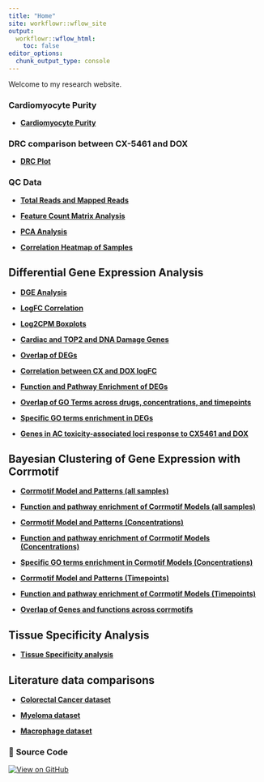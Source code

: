 ```yaml
---
title: "Home"
site: workflowr::wflow_site
output:
  workflowr::wflow_html:
    toc: false
editor_options:
  chunk_output_type: console
---
```


Welcome to my research website.

### **Cardiomyocyte Purity**  

- **[Cardiomyocyte Purity](https://sayanpaul01.github.io/CX5461_Project/Flow.html)**

### **DRC comparison between CX-5461 and DOX**  

- **[DRC Plot](https://sayanpaul01.github.io/CX5461_Project/DRC.html)**


### **QC Data**  

- **[Total Reads and Mapped Reads](https://sayanpaul01.github.io/CX5461_Project/total_reads_and_mapped_reads.html)**

- **[Feature Count Matrix Analysis](https://sayanpaul01.github.io/CX5461_Project/count_matrix_analysis.html)**

- **[PCA Analysis](https://sayanpaul01.github.io/CX5461_Project/PCA.html)**  

- **[Correlation Heatmap of Samples](https://sayanpaul01.github.io/CX5461_Project/Correlation_Heatmap_of_Samples.html)**


## **Differential Gene Expression Analysis**  

- **[DGE Analysis](https://sayanpaul01.github.io/CX5461_Project/DGE_Analysis.html)**

- **[LogFC Correlation](https://sayanpaul01.github.io/CX5461_Project/LogFC_Correlation.html)**  

- **[Log2CPM Boxplots](https://sayanpaul01.github.io/CX5461_Project/Log2CPM_Boxplots.html)** 

- **[Cardiac and TOP2 and DNA Damage Genes](https://sayanpaul01.github.io/CX5461_Project/Cardiac_and_TOP2_Genes.html)**

- **[Overlap of DEGs](https://sayanpaul01.github.io/CX5461_Project/Overlap_DEGs.html)**

- **[Correlation between CX and DOX logFC](https://sayanpaul01.github.io/CX5461_Project/CX_DOX.html)**

- **[Function and Pathway Enrichment of DEGs](https://sayanpaul01.github.io/CX5461_Project/GO_KEGG_DEG.html)** 

- **[Overlap of GO Terms across drugs, concentrations, and timepoints](https://sayanpaul01.github.io/CX5461_Project/Overlap_GO_DEG.html)**

- **[Specific GO terms enrichment in DEGs](https://sayanpaul01.github.io/CX5461_Project/DDR_Gquad.html)**


- **[Genes in AC toxicity-associated loci response to CX5461 and DOX](https://sayanpaul01.github.io/CX5461_Project/Cardiotox.html)**


## **Bayesian Clustering of Gene Expression with Corrmotif**

- **[Corrmotif Model and Patterns (all samples)](https://sayanpaul01.github.io/CX5461_Project/Corrmotif_all.html)**

- **[Function and pathway enrichment of Corrmotif Models (all samples)](https://sayanpaul01.github.io/CX5461_Project/Corrmotif_all_GO.html)**

- **[Corrmotif Model and Patterns (Concentrations)](https://sayanpaul01.github.io/CX5461_Project/Corrmotif_Conc.html)**

- **[Function and pathway enrichment of Corrmotif Models (Concentrations)](https://sayanpaul01.github.io/CX5461_Project/Corrmotif_Conc_GO.html)**

- **[Specific GO terms enrichment in Cormotif Models (Concentrations)](https://sayanpaul01.github.io/CX5461_Project/DDR_Gquad_Corr.html)**

- **[Corrmotif Model and Patterns (Timepoints)](https://sayanpaul01.github.io/CX5461_Project/Corrmotif_Time.html)**

- **[Function and pathway enrichment of Corrmotif Models (Timepoints)](https://sayanpaul01.github.io/CX5461_Project/Corrmotif_Time_GO.html)**

- **[Overlap of Genes and functions across corrmotifs](https://sayanpaul01.github.io/CX5461_Project/Corrmotif_overlap.html)**


## **Tissue Specificity Analysis**

- **[Tissue Specificity analysis](https://sayanpaul01.github.io/CX5461_Project/Tissue.html)**


## **Literature data comparisons**

- **[Colorectal Cancer dataset](https://sayanpaul01.github.io/CX5461_Project/Colorectal.html)**

- **[Myeloma dataset](https://sayanpaul01.github.io/CX5461_Project/Myeloma.html)**

- **[Macrophage dataset](https://sayanpaul01.github.io/CX5461_Project/Macrophage.html)**


### 🔗 **Source Code**  

[![View on GitHub](https://img.shields.io/badge/View%20on-GitHub-blue?logo=github)](https://github.com/sayanpaul01/Paul_CX_2025)
